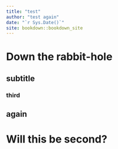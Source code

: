 ```yaml
--- 
title: "test"
author: "test again"
date: "`r Sys.Date()`"
site: bookdown::bookdown_site
---
```


# Down the rabbit-hole

## subtitle

### third

## again

# Will this be second?